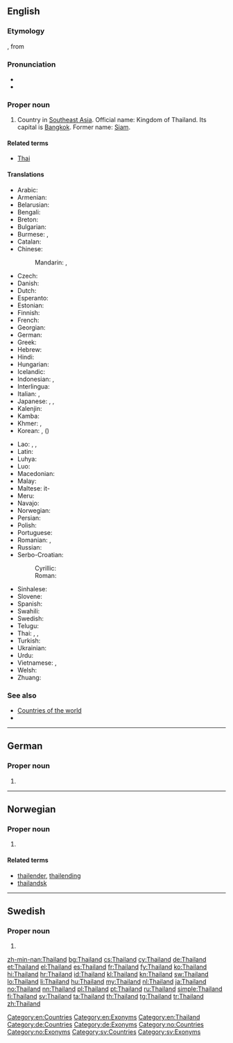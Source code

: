 ==English==
{{wikipedia}}

===Etymology===
{{etyl|th}} {{term|ไทย||Thailand}}, from {{term|ไท||Tai, or 'free' via folk etymology}}

===Pronunciation===
* {{IPA|/ˈtaɪ̯lænd/|lang=pl}}
* {{audio|En-us-Thailand.ogg|Audio (US)}}

===Proper noun===
{{en-proper noun}}

# Country in [[Southeast Asia]]. Official name: Kingdom of Thailand. Its capital is [[Bangkok]]. Former name: [[Siam]].

====Related terms====
* [[Thai]]

====Translations====
{{trans-top|Country in Southeast Asia}}
* Arabic: {{t-|ar|تايلاند|m|tr=tailand}}
* Armenian: {{t-|hy|Թաիլանդ|tr=T'ailand}}
* Belarusian: {{t-|be|Тайланд|m|tr=Tajlánd}}
* Bengali: {{t-|bn|শ্যামদেশ|sc=Beng}}
* Breton: {{t-|br|Thailand}}
* Bulgarian: {{t+|bg|Тайланд|m|tr=Tailand}}
* Burmese: {{t-|my|ထိုင်း နုိင်ငံ|tr=htong: nongngam|sc=Mymr}}, {{t-|my|ယိုးဒယား နုိင်ငံ|tr=yo:daya: nongngam|sc=Mymr}}
* Catalan: {{t+|ca|Tailàndia|f}}
* Chinese:
*: Mandarin: {{t-|cmn|泰國|sc=Hani}}, {{t-|cmn|泰国|tr=Tàiguó|sc=Hani}}
* Czech: {{t+|cs|Thajsko|n}}
* Danish: {{t-|da|Thailand}}
* Dutch: {{t+|nl|Thailand}}
* Esperanto: {{t-|eo|Tajlando}}
* Estonian: {{t+|et|Tai}}
* Finnish: {{t+|fi|Thaimaa}}
* French: {{t+|fr|Thaïlande|f}}
* Georgian: {{t-|ka|ტაილანდი|tr=tailandi|sc=Geor}}
* German: {{t+|de|Thailand|n}}
* Greek: {{t+|el|Ταϊλάνδη|f|tr=Taïlándi}}
* Hebrew: {{t-|he|תילנד|f|tr=tailand}}
* Hindi: {{t+|hi|श्यामदेश|m|tr=shyāmdesh}}
* Hungarian: {{t+|hu|Thaiföld}}
* Icelandic: {{t+|is|Taíland|n}}
* Indonesian: {{t+|id|Thailand}}, {{t-|id|Muangthai}}
* Interlingua: {{t-|ia|Thailandia}}
* Italian: {{t+|it|Thailandia|f}}, {{t+|it|Tailandia|f}}
* Japanese: {{t+|ja|タイ|tr=Tai}}, {{t-|ja|タイ国|tr=Tai-koku|sc=Jpan}}, {{t+|ja|泰国|tr=たいこく, Taikoku|sc=Jpan}}
* Kalenjin: {{tø|kln|Thailand}}
* Kamba: {{tø|kam|Thailand}}
* Khmer: {{t-|km|ប្រទេសថៃ|tr=bprədtēh tai|sc=Khmr}}, {{t+|km|ថៃ|sc=Khmr}}
* Korean: {{t+|ko|타이|tr=Tai|sc=Hang}},  {{t+|ko|태국|tr=Taeguk|sc=Hang}} ({{t+|ko|泰國|sc=Hani}})
{{trans-mid}}
* Lao: {{t-|lo|ໄທ|tr=thai|sc=Laoo}}, {{t-|lo|ເມືອງໄທ|tr=myyang-thai|sc=Laoo}}, {{t-|lo|ປະເທດໄທ|tr=patheet-thai|sc=Laoo}}
* Latin: {{t-|la|Thailandia|f}}
* Luhya: {{tø|luy|Thailand}}
* Luo: {{tø|luo|Thailand}}
* Macedonian: {{t-|mk|Тајланд|m|tr=Tájland}}
* Malay: {{t-|ms|Negara Thai}}
* Maltese: it-{{t-|mt|Tajlandja}}
* Meru: {{tø|mer|Thailand}}
* Navajo: {{tø|nv|Tʼáí bikéyah}}
* Norwegian: {{t+|no|Thailand}}
* Persian: {{t+|fa|تایلند|tr=Tâylând}}
* Polish: {{t+|pl|Tajlandia|f}}
* Portuguese: {{t+|pt|Tailândia}}
* Romanian: {{t-|ro|Tailanda|f}}, {{t-|ro|Thailanda|f}}
* Russian: {{t+|ru|Таиланд|m|tr=Tailánd}}
* Serbo-Croatian:
*: Cyrillic: {{t-|sh|Тајланд|m|sc=Cyrl}}
*: Roman: {{t-|sh|Tajland|m}}
* Sinhalese: {{t-|si|තායිලන්තය|tr=tāyilantaya|sc=Sinh}}
* Slovene: {{t+|sl|Tajska|alt=Tájska|f}}
* Spanish: {{t+|es|Tailandia|f}}
* Swahili: {{t-|sw|Uthai}}
* Swedish: {{t+|sv|Thailand}}
* Telugu: {{t+|te|థాయిలాండ్}}
* Thai: {{t+|th|ไทย|tr=thai}}, {{t-|th|เมืองไทย|tr=meuang thai}}, {{t+|th|ประเทศไทย|tr=bpràtêt thai}}
* Turkish: {{t+|tr|Tayland}}
* Ukrainian: {{t+|uk|Таїланд|m|tr=Tajilánd}}
* Urdu: {{t-|ur|تھائی لینڈ|m|tr=thāī laiṇḍ}}
* Vietnamese: {{t-|vi|Thái Lan}}, {{t-|vi|nước Thái Lan}}
* Welsh: {{t-|cy|Gwlad Thai}}
* Zhuang: {{t-|za|Daigoz}}
{{trans-bottom}}

===See also===
* [[Appendix:Countries of the world|Countries of the world]]
* {{pedialite}}

[[Category:en:Countries]]
[[Category:en:Exonyms]]
[[Category:en:Thailand]]

----

==German==

===Proper noun===
{{head|de|proper noun|g=n}}

# {{l|en|Thailand}}

[[Category:de:Countries]]
[[Category:de:Exonyms]]

----

==Norwegian==

===Proper noun===
{{head|no|proper noun}}

# {{l|en|Thailand}}

====Related terms====
* [[thailender]], [[thailending]]
* [[thailandsk]]

[[Category:no:Countries]]
[[Category:no:Exonyms]]

----

==Swedish==

===Proper noun===
{{head|sv|proper noun}}

# {{l|en|Thailand}}

[[Category:sv:Countries]]
[[Category:sv:Exonyms]]

[[zh-min-nan:Thailand]]
[[bg:Thailand]]
[[cs:Thailand]]
[[cy:Thailand]]
[[de:Thailand]]
[[et:Thailand]]
[[el:Thailand]]
[[es:Thailand]]
[[fr:Thailand]]
[[fy:Thailand]]
[[ko:Thailand]]
[[hi:Thailand]]
[[hr:Thailand]]
[[id:Thailand]]
[[kl:Thailand]]
[[kn:Thailand]]
[[sw:Thailand]]
[[lo:Thailand]]
[[li:Thailand]]
[[hu:Thailand]]
[[my:Thailand]]
[[nl:Thailand]]
[[ja:Thailand]]
[[no:Thailand]]
[[nn:Thailand]]
[[pl:Thailand]]
[[pt:Thailand]]
[[ru:Thailand]]
[[simple:Thailand]]
[[fi:Thailand]]
[[sv:Thailand]]
[[ta:Thailand]]
[[th:Thailand]]
[[tg:Thailand]]
[[tr:Thailand]]
[[zh:Thailand]]